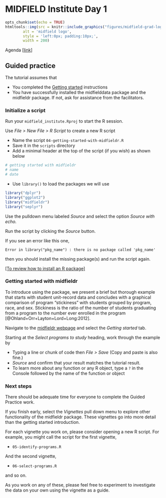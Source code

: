 # MIDFIELD Institute Day 1 {#day-1} 

<!-- This file is included in the book only if it is listed in the _bookdown.yml file. -->

```r
opts_chunk$set(echo = TRUE)
htmltools::img(src = knitr::include_graphics("figures/midfield-grad-logo.png"), 
        alt = 'midfield logo', 
        style = 'left:0px; padding:10px;',
        width = 200)
```


Agenda [[link](#day1agenda)]


##  Guided practice

The tutorial assumes that   

- You completed the [Getting started](#getting-started) instructions  
- You have successfully installed the midfielddata package and the midfieldr package. If not, ask for assistance from the facilitators. 



### Initialize a script

Run your `midfield_institute.Rproj` to start the R session. 

Use *File &gt; New File &gt; R Script* to create a new R script

- Name the script `04-getting-started-with-midfieldr.R`   
- Save it in the `scripts` directory 
- Add a minimal header at the top of the script (if you wish) as shown below


```r
# getting started with midfieldr
# name 
# date
```

- Use `library()` to load the packages we will use 

```r
library("dplyr")
library("ggplot2")
library("midfieldr")
library("seplyr")
```

Use the pulldown menu labeled *Source* and select the option *Source with echo.* 

Run the script by clicking the *Source* button. 

If you see an error like this one, 

    Error in library("pkg_name") : there is no package called 'pkg_name'

then you should install the missing package(s) and run the script again. 

[[To review how to install an R package]](#install-an-r-package)    






### Getting started with midfieldr 

To introduce using the package, we present a brief but thorough example that starts with student unit-record data and concludes with a graphical comparison of program “stickiness” with students grouped by program, race, and sex. Stickiness is the ratio of the number of students graduating from a program to the number ever enrolled in the program [@Ohland+Orr+Layton+Lord+Long:2012].


Navigate to the [midfieldr webpage](https://midfieldr.github.io/midfieldr/index.html) and select the *Getting started* tab. 

Starting at the *Select programs to study* heading, work through the example by 

- Typing  a line or chunk of code then *File &gt; Save* (Copy and paste is also fine.) 
- *Source* and confirm that your result matches the tutorial result.  
- To learn more about any function or any R object, type a `?` in the Console followed by the name of the function or object 





### Next steps

There should be adequate time for everyone to complete the Guided Practice work.  

If you finish early, select the *Vignettes* pull down menu to explore other functionality of the midfieldr package. These vignettes go into more detail than the getting started introduction. 

For each vignette you work on, please consider opening a new R script. For example, you might call the script for the first vignette, 

- `05-identify-programs.R`  

And the second vignette, 

- `06-select-programs.R`  

and so on. 

As you work on any of these, please feel free to experiment to investigate the data on your own using the vignette as a guide. 




